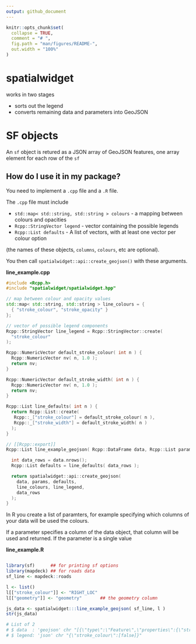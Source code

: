 ```yaml
---
output: github_document
---
```


<!-- README.md is generated from README.Rmd. Please edit that file -->

```r
knitr::opts_chunk$set(
  collapse = TRUE,
  comment = "# ",
  fig.path = "man/figures/README-",
  out.width = "100%"
)
```
# spatialwidget

works in two stages

- sorts out the legend
- converts remaining data and parameters into GeoJSON



# SF objects

An `sf` object is retured as a JSON array of GeoJSON features, one array element for each row of the `sf`

## How do I use it in my package?

You need to implement a `.cpp` file and a `.R` file. 

The `.cpp` file must include

- `std::map< std::string, std::string > colours` - a mapping between colours and opacities
- `Rcpp::StringVector legend` - vector containing the possible legends
- `Rcpp::List defaults` - A list of vectors, with at least one vector per colour option

(the names of these objects, `columns`, `colours`, etc are optional). 

You then call `spatialwidget::api::create_geojson()` with these arguments. 

**line_example.cpp**

```c++
#include <Rcpp.h>
#include "spatialwidget/spatialwidget.hpp"

// map between colour and opacity values
std::map< std::string, std::string > line_colours = {
  { "stroke_colour", "stroke_opacity" }
};

// vector of possible legend components
Rcpp::StringVector line_legend = Rcpp::StringVector::create(
  "stroke_colour"
);

Rcpp::NumericVector default_stroke_colour( int n ) {
  Rcpp::NumericVector nv( n, 1.0 );
  return nv;
}

Rcpp::NumericVector default_stroke_width( int n ) {
  Rcpp::NumericVector nv( n, 1.0 );
  return nv;
}

Rcpp::List line_defaults( int n ) {
  return Rcpp::List::create(
   Rcpp::_["stroke_colour"] = default_stroke_colour( n ),
   Rcpp::_["stroke_width"] = default_stroke_width( n )
  );
}

// [[Rcpp::export]]
Rcpp::List line_example_geojson( Rcpp::DataFrame data, Rcpp::List params ) {

  int data_rows = data.nrows();
  Rcpp::List defaults = line_defaults( data_rows );

  return spatialwidget::api::create_geojson(
    data, params, defaults,
    line_colours, line_legend,
    data_rows
  );
}

```

In R you create a list of paramters, for example specifying which columns of your data will be used the colours. 

If a parameter specifies a column of the data object, that column will be used and returned. If the parameter is a single value

**line_example.R**

```r

library(sf)      ## for printing sf options
library(mapdeck) ## for roads data
sf_line <- mapdeck::roads

l <- list()
l[["stroke_colour"]] <- "RIGHT_LOC"
l[["geometry"]] <- "geometry"       ## the geometry column

js_data <- spatialwidget:::line_example_geojson( sf_line, l )
str(js_data)

# List of 2
# $ data  : 'geojson' chr "[{\"type\":\"Feature\",\"properties\":{\"stroke_colour\":\"#46317EFF\"},\"geometry\":{\"type\":\"LineString\",\"| __truncated__
# $ legend: 'json' chr "{\"stroke_colour\":[false]}"

```

